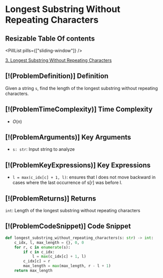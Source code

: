 # Longest Substring Without Repeating Characters

## Resizable Table Of contents

<DifficultyBadge difficulty="medium" />

<PillList pills={["sliding-window"]} />

[3. Longest Substring Without Repeating Characters](https://leetcode.com/problems/longest-substring-without-repeating-characters)

## [!(ProblemDefinition)] Definition

Given a string `s`, find the length of the longest substring without repeating characters.

## [!(ProblemTimeComplexity)] Time Complexity

- $O(n)$

## [!(ProblemArguments)] Key Arguments

- `s: str`: Input string to analyze

## [!(ProblemKeyExpressions)] Key Expressions

- `l = max(c_idx[c] + 1, l)`: ensures that l does not move backward in cases where the last occurrence of s[r] was before l.

## [!(ProblemReturns)] Returns

`int`: Length of the longest substring without repeating characters

## [!(ProblemCodeSnippet)] Code Snippet

```python meta="source=problems/3-longest-substring-without-repeating-characters/solution.py"
def longest_substring_without_repeating_characters(s: str) -> int:
    c_idx, l, max_length = {}, 0, 0
    for r, c in enumerate(s):
        if c in c_idx:
            l = max(c_idx[c] + 1, l)
        c_idx[c] = r
        max_length = max(max_length, r - l + 1)
    return max_length
```

